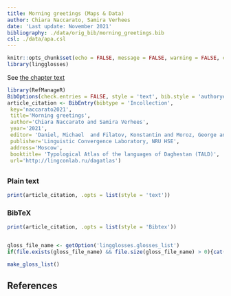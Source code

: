 ```yaml
---
title: Morning greetings (Maps & Data)
author: Chiara Naccarato, Samira Verhees
date: 'Last update: November 2021'
bibliography: ./data/orig_bib/morning_greetings.bib
csl: ./data/apa.csl
---
```


```r
knitr::opts_chunk$set(echo = FALSE, message = FALSE, warning = FALSE, comment = '')
library(lingglosses)
```

See [the chapter text](08_morning_greetings.html)

```r
library(RefManageR)
BibOptions(check.entries = FALSE, style = 'text', bib.style = 'authoryear')
article_citation <- BibEntry(bibtype = 'Incollection', 
 key='naccarato2021',
 title='Morning greetings',
 author='Chiara Naccarato and Samira Verhees',
 year='2021',
 editor= 'Daniel, Michael  and Filatov, Konstantin and Moroz, George and Mukhin, Timofey and Naccarato, Chiara and Verhees, Samira',
 publisher='Linguistic Convergence Laboratory, NRU HSE',
 address='Moscow',
 booktitle= 'Typological Atlas of the languages of Daghestan (TALD)',
 url='http://lingconlab.ru/dagatlas')
```

## {.tabset .tabset-fade .tabset-pills} 

### Plain text
```r
print(article_citation, .opts = list(style = 'text'))
```

### BibTeX

```r
print(article_citation, .opts = list(style = 'Bibtex'))
```

```r
```

```r
gloss_file_name <- getOption('lingglosses.glosses_list')
if(file.exists(gloss_file_name) && file.size(gloss_file_name) > 0){cat('## List of glosses')}
```

```r
make_gloss_list()
```

## References
